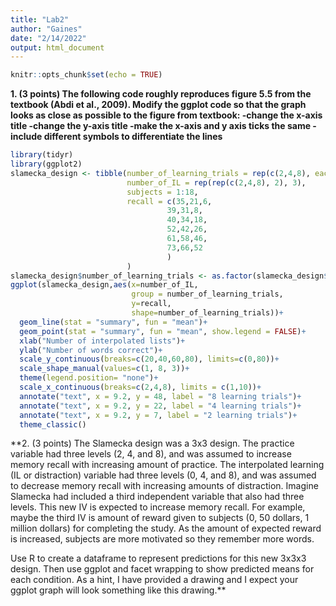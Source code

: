 ```yaml
---
title: "Lab2"
author: "Gaines"
date: "2/14/2022"
output: html_document
---
```


```r
knitr::opts_chunk$set(echo = TRUE)
```
**1. (3 points) The following code roughly reproduces figure 5.5 from the textbook (Abdi et al., 2009). Modify the ggplot code so that the graph looks as close as possible to the figure from textbook:
-change the x-axis title
-change the y-axis title
-make the x-axis and y axis ticks the same
-include different symbols to differentiate the lines**

```r
library(tidyr)
library(ggplot2)
slamecka_design <- tibble(number_of_learning_trials = rep(c(2,4,8), each=6),
                          number_of_IL = rep(rep(c(2,4,8), 2), 3),
                          subjects = 1:18,
                          recall = c(35,21,6,
                                   39,31,8,
                                   40,34,18,
                                   52,42,26,
                                   61,58,46,
                                   73,66,52
                                   )
                          )
slamecka_design$number_of_learning_trials <- as.factor(slamecka_design$number_of_learning_trials) 
ggplot(slamecka_design,aes(x=number_of_IL,
                           group = number_of_learning_trials,
                           y=recall,
                           shape=number_of_learning_trials))+
  geom_line(stat = "summary", fun = "mean")+
  geom_point(stat = "summary", fun = "mean", show.legend = FALSE)+
  xlab("Number of interpolated lists")+
  ylab("Number of words correct")+
  scale_y_continuous(breaks=c(20,40,60,80), limits=c(0,80))+
  scale_shape_manual(values=c(1, 8, 3))+
  theme(legend.position= "none")+
  scale_x_continuous(breaks=c(2,4,8), limits = c(1,10))+
  annotate("text", x = 9.2, y = 48, label = "8 learning trials")+
  annotate("text", x = 9.2, y = 22, label = "4 learning trials")+
  annotate("text", x = 9.2, y = 7, label = "2 learning trials")+
  theme_classic()
```

**2. (3 points) The Slamecka design was a 3x3 design. The practice variable had three levels (2, 4, and 8), and was assumed to increase memory recall with increasing amount of practice. The interpolated learning (IL or distraction) variable had three levels (0, 4, and 8), and was assumed to decrease memory recall with increasing amounts of distraction.
Imagine Slamecka had included a third independent variable that also had three levels. This new IV is expected to increase memory recall. For example, maybe the third IV is amount of reward given to subjects (0, 50 dollars, 1 million dollars) for completing the study. As the amount of expected reward is increased, subjects are more motivated so they remember more words.

Use R to create a dataframe to represent predictions for this new 3x3x3 design. Then use ggplot and facet wrapping to show predicted means for each condition. As a hint, I have provided a drawing and I expect your ggplot graph will look something like this drawing.**

